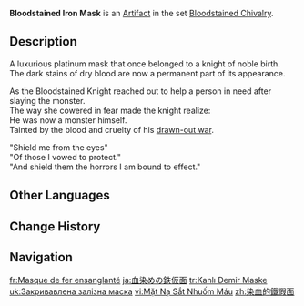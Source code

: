 {{Artifact Infobox
|image = Item Bloodstained Iron Mask.png
|set   = Bloodstained Chivalry
|piece = Circlet of Logos
}}
{{Description|The iron mask the knight used to conceal their identity. Many have speculated about the face behind the mask.}}
'''Bloodstained Iron Mask''' is an [[Artifact]] in the set [[Bloodstained Chivalry]].

==Description==
A luxurious platinum mask that once belonged to a knight of noble birth.<br>The dark stains of dry blood are now a permanent part of its appearance.

As the Bloodstained Knight reached out to help a person in need after slaying the monster.<br>The way she cowered in fear made the knight realize:<br>He was now a monster himself.<br>Tainted by the blood and cruelty of his [[Cataclysm|drawn-out war]].

"Shield me from the eyes"<br>"Of those I vowed to protect."<br>"And shield them the horrors I am bound to effect."

==Other Languages==
{{Other Languages
|en       = Bloodstained Iron Mask
|zhs      = 染血的铁假面
|zhs_rm   = Rǎnxuè de Tiě Jiǎmiàn
|zht      = 染血的鐵假面
|zht_rm   = Rǎnxiě de Tiě Jiǎmiàn
|zh_tl    = Bloodstained Iron Mask
|ja       = 血染めの鉄仮面
|ja_rm    = Chizome no Tetsu Kamen
|ja_tl    = Bloodstained Iron Mask
|ko       = 피에 물든 철가면
|ko_rm    = Pi-e Muldeun Cheolgamyeon
|ko_tl    = Bloodstained Iron Mask
|es       = Máscara de Hierro Sanguinaria
|es_tl    = Bloodthirsty Iron Mask
|fr       = Masque de fer ensanglanté
|fr_tl    = Bloodstained Mask of Iron
|ru       = Железная маска рыцаря крови
|ru_tl    = The Iron Mask of the Blood Knight
|th       = Bloodstained Iron Mask
|vi       = Mặt Nạ Sắt Nhuốm Máu
|vi_tl    = 
|de       = Eisenmaske des Blutbefleckten
|de_tl    = Iron Mask of the Bloodstained
|id       = Bloodstained Iron Mask
|pt       = Máscara de Ferro Sanguinária
|pt_tl    = 
|tr       = Kanlı Demir Maske
|tr_tl    = Bloody Iron Mask
|it       = Maschera di ferro insanguinata
|it_tl    = Bloodstained Iron Mask
}}

==Change History==
{{Change History|1.0}}

==Navigation==
{{Artifact Set Navbox|Bloodstained Chivalry}}

[[fr:Masque de fer ensanglanté]]
[[ja:血染めの鉄仮面]]
[[tr:Kanlı Demir Maske]]
[[uk:Закривавлена залізна маска]]
[[vi:Mặt Nạ Sắt Nhuốm Máu]]
[[zh:染血的鐵假面]]
